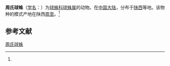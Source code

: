 {{Speciesbox
| name = 周氏球蛛
| status = 
| status_system = 
| image = 
| genus = Theridion
| species = zhoui
| authority = (Zhu, 1998)<ref name='id13142'>{{cite web| url =http://www.bioinfo.cn/db05/BjdwSpecies.php?action=view&id=13142| title =周氏球蛛| work =《中国动物物种编目数据库》| publisher =中国科学院微生物研究所| author =中国科学院动物研究所| accessdate =2009-04-28| deadurl =yes| archiveurl =https://web.archive.org/web/20160305081102/http://www.bioinfo.cn/db05/BjdwSpecies.php?action=view&id=13142| archivedate =2016-03-05}}</ref>
}}

'''周氏球蛛'''（[[学名|学名]]：{{lang|la|''Theridion zhoui''}}）为[[球蛛科|球蛛科]][[球蛛属|球蛛属]]的动物。在[[中国大陆|中国大陆]]，分布于[[陕西|陕西]]等地。该物种的模式产地在陕西[[周至|周至]]。<ref name='id13142'/>

== 参考文献 ==
{{reflist}}

{{Wikispecies|Theridion zhoui}}
{{Taxonbar|from=Q2084849}}

[[Category:球蛛属|周氏球蛛]]


{{蜘蛛小作品}}